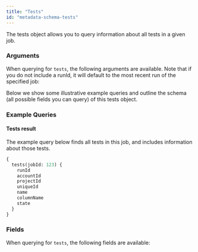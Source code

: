 ```yaml
---
title: "Tests"
id: "metadata-schema-tests"
---
```



The tests object allows you to query information about all tests in a given job.


### Arguments

When querying for `tests`, the following arguments are available. Note that if you do not include a runId, it will default to the most recent run of the specified job:

<ArgsTable queryName="tests" />

Below we show some illustrative example queries and outline the schema (all possible fields you can query) of this tests object.

### Example Queries
#### Tests result

The example query below finds all tests in this job, and includes information about those tests.

```graphql
{
  tests(jobId: 123) {
    runId
    accountId
    projectId
    uniqueId
    name
    columnName
    state
  }
}
```

### Fields
When querying for `tests`, the following fields are available:

<SchemaTable nodeName="TestNode" />

